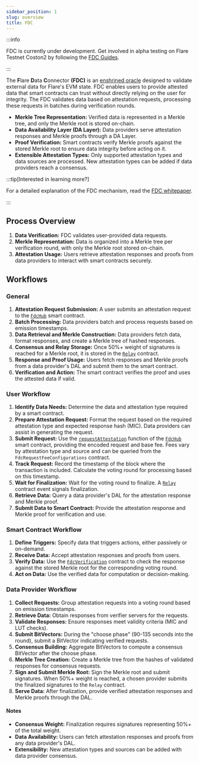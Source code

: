 ```yaml
---
sidebar_position: 1
slug: overview
title: FDC
---
```


:::info

FDC is currently under development.
Get involved in alpha testing on Flare Testnet Coston2 by following the [FDC Guides](/category/fdc-guides).

:::

The **F**lare **D**ata **C**onnector **(FDC)** is an [enshrined oracle](/support/terminology#enshrined-oracle) designed to validate external data for Flare's EVM state. FDC enables users to provide attested data that smart contracts can trust without directly relying on the user for integrity.
The FDC validates data based on attestation requests, processing these requests in batches during verification rounds.

- **Merkle Tree Representation:** Verified data is represented in a Merkle tree, and only the Merkle root is stored on-chain.
- **Data Availability Layer (DA Layer):** Data providers serve attestation responses and Merkle proofs through a DA Layer.
- **Proof Verification:** Smart contracts verify Merkle proofs against the stored Merkle root to ensure data integrity before acting on it.
- **Extensible Attestation Types:** Only supported attestation types and data sources are processed. New attestation types can be added if data providers reach a consensus.

:::tip[Interested in learning more?]

For a detailed explanation of the FDC mechanism, read the [FDC whitepaper](https://flare.network/wp-content/uploads/FDC_WP_171024_02.pdf).

:::

## Process Overview

1. **Data Verification:** FDC validates user-provided data requests.
2. **Merkle Representation:** Data is organized into a Merkle tree per verification round, with only the Merkle root stored on-chain.
3. **Attestation Usage:** Users retrieve attestation responses and proofs from data providers to interact with smart contracts securely.

## Workflows

### General

1. **Attestation Request Submission:** A user submits an attestation request to the [`FdcHub`](/fdc/reference/IFdcHub) smart contract.
2. **Batch Processing:** Data providers batch and process requests based on emission timestamps.
3. **Data Retrieval and Merkle Construction:** Data providers fetch data, format responses, and create a Merkle tree of hashed responses.
4. **Consensus and Relay Storage:** Once 50%+ weight of signatures is reached for a Merkle root, it is stored in the [`Relay`](/network/fsp/IRelay) contract.
5. **Response and Proof Usage:** Users fetch responses and Merkle proofs from a data provider's DAL and submit them to the smart contract.
6. **Verification and Action:** The smart contract verifies the proof and uses the attested data if valid.

### User Workflow

1. **Identify Data Needs:** Determine the data and attestation type required by a smart contract.
2. **Prepare Attestation Request:** Format the request based on the required attestation type and expected response hash (MIC). Data providers can assist in generating the request.
3. **Submit Request:** Use the [`requestAttestation`](/fdc/reference/IFdcHub#requestattestation) function of the [`FdcHub`](/fdc/reference/IFdcHub) smart contract, providing the encoded request and base fee. Fees vary by attestation type and source and can be queried from the `FdcRequestFeeConfigurations` contract.
4. **Track Request:** Record the timestamp of the block where the transaction is included. Calculate the voting round for processing based on this timestamp.
5. **Wait for Finalization:** Wait for the voting round to finalize. A [`Relay`](/network/fsp/IRelay) contract event signals finalization.
6. **Retrieve Data:** Query a data provider's DAL for the attestation response and Merkle proof.
7. **Submit Data to Smart Contract:** Provide the attestation response and Merkle proof for verification and use.

### Smart Contract Workflow

1. **Define Triggers:** Specify data that triggers actions, either passively or on-demand.
2. **Receive Data:** Accept attestation responses and proofs from users.
3. **Verify Data:** Use the [`FdcVerification`](/fdc/reference/IFdcVerification) contract to check the response against the stored Merkle root for the corresponding voting round.
4. **Act on Data:** Use the verified data for computation or decision-making.

### Data Provider Workflow

1. **Collect Requests:** Group attestation requests into a voting round based on emission timestamps.
2. **Retrieve Data:** Obtain responses from verifier servers for the requests.
3. **Validate Responses:** Ensure responses meet validity criteria (MIC and LUT checks).
4. **Submit BitVectors:** During the "choose phase" (90-135 seconds into the round), submit a BitVector indicating verified requests.
5. **Consensus Building:** Aggregate BitVectors to compute a consensus BitVector after the choose phase.
6. **Merkle Tree Creation:** Create a Merkle tree from the hashes of validated responses for consensus requests.
7. **Sign and Submit Merkle Root:** Sign the Merkle root and submit signatures. When 50%+ weight is reached, a chosen provider submits the finalized signatures to the `Relay` contract.
8. **Serve Data:** After finalization, provide verified attestation responses and Merkle proofs through the DAL.

#### Notes

- **Consensus Weight:** Finalization requires signatures representing 50%+ of the total weight.
- **Data Availability:** Users can fetch attestation responses and proofs from any data provider's DAL.
- **Extensibility:** New attestation types and sources can be added with data provider consensus.
